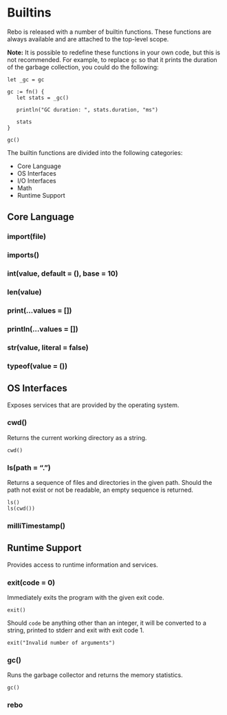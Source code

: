 # Builtins

Rebo is released with a number of builtin functions. These functions are always available and are attached to the top-level scope.

**Note:** It is possible to redefine these functions in your own code, but this is not recommended.  For example, to replace `gc` so that it prints the duration of the garbage collection, you could do the following:

```rebo
let _gc = gc

gc := fn() {
   let stats = _gc()
   
   println("GC duration: ", stats.duration, "ms")

   stats
}

gc()
```

The builtin functions are divided into the following categories:

- Core Language
- OS Interfaces
- I/O Interfaces
- Math
- Runtime Support

## Core Language

### import(file)

### imports()

### int(value, default = (), base = 10)

### len(value)

### print(...values = [])

### println(...values = [])

### str(value, literal = false)

### typeof(value = ())

## OS Interfaces

Exposes services that are provided by the operating system.

### cwd()

Returns the current working directory as a string.

```rebo
cwd()
```

### ls(path = ".")

Returns a sequence of files and directories in the given path.  Should the path not exist or not be readable, an empty sequence is returned.

```rebox
ls()
ls(cwd())
```

### milliTimestamp()

## Runtime Support

Provides access to runtime information and services.

### exit(code = 0)

Immediately exits the program with the given exit code.

```rebo
exit()
```

Should `code` be anything other than an integer, it will be converted to a string, printed to stderr and exit with exit code 1.

```rebo
exit("Invalid number of arguments")
```

### gc()

Runs the garbage collector and returns the memory statistics.

```rebo
gc()
```

### rebo

